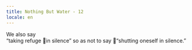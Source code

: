 ```yaml
---
title: Nothing But Water - 12
locale: en
---
```


<GridColumns>
  <Column start="2">
    <NothingButWaterFontBig>
      We also say <br />
      “taking refuge in silence” so as not to say “shutting oneself in silence.”
    </NothingButWaterFontBig>
  </Column>
</GridColumns>
